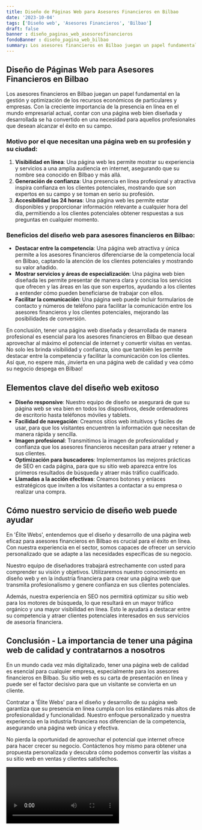 ```yaml
---
title: Diseño de Páginas Web para Asesores Financieros en Bilbao
date: '2023-10-04'
tags: ['Diseño web', 'Asesores Financieros', 'Bilbao']
draft: false
banner : diseño_paginas_web_asesoresfinancieros
fondoBanner : diseño_pagina_web_bilbao
summary: Los asesores financieros en Bilbao juegan un papel fundamental en la gestión y optimización de los recursos económicos de particulares y empresas. Con la creciente importancia de la presencia en línea en el mundo empresarial actual, contar con una página web bien diseñada y desarrollada se ha convertido en una necesidad para aquellos profesionales que desean alcanzar el éxito en su campo.
---
```


## Diseño de Páginas Web para Asesores Financieros en Bilbao

Los asesores financieros en Bilbao juegan un papel fundamental en la gestión y optimización de los recursos económicos de particulares y empresas. Con la creciente importancia de la presencia en línea en el mundo empresarial actual, contar con una página web bien diseñada y desarrollada se ha convertido en una necesidad para aquellos profesionales que desean alcanzar el éxito en su campo.

### Motivo por el que necesitan una página web en su profesión y su ciudad:

1. **Visibilidad en línea**: Una página web les permite mostrar su experiencia y servicios a una amplia audiencia en internet, asegurando que su nombre sea conocido en Bilbao y más allá.
2. **Generación de confianza**: Una presencia en línea profesional y atractiva inspira confianza en los clientes potenciales, mostrando que son expertos en su campo y se toman en serio su profesión.
3. **Accesibilidad las 24 horas**: Una página web les permite estar disponibles y proporcionar información relevante a cualquier hora del día, permitiendo a los clientes potenciales obtener respuestas a sus preguntas en cualquier momento.

### Beneficios del diseño web para asesores financieros en Bilbao:

- **Destacar entre la competencia**: Una página web atractiva y única permite a los asesores financieros diferenciarse de la competencia local en Bilbao, captando la atención de los clientes potenciales y mostrando su valor añadido.
- **Mostrar servicios y áreas de especialización**: Una página web bien diseñada les permite presentar de manera clara y concisa los servicios que ofrecen y las áreas en las que son expertos, ayudando a los clientes a entender cómo pueden beneficiarse de trabajar con ellos.
- **Facilitar la comunicación**: Una página web puede incluir formularios de contacto y números de teléfono para facilitar la comunicación entre los asesores financieros y los clientes potenciales, mejorando las posibilidades de conversión.

En conclusión, tener una página web diseñada y desarrollada de manera profesional es esencial para los asesores financieros en Bilbao que desean aprovechar al máximo el potencial de internet y convertir visitas en ventas. No solo les brinda visibilidad y confianza, sino que también les permite destacar entre la competencia y facilitar la comunicación con los clientes. Así que, no espere más, ¡invierta en una página web de calidad y vea cómo su negocio despega en Bilbao!

<GifSeo />

<Cta />

## Elementos clave del diseño web exitoso

- **Diseño responsive**: Nuestro equipo de diseño se asegurará de que su página web se vea bien en todos los dispositivos, desde ordenadores de escritorio hasta teléfonos móviles y tablets.
- **Facilidad de navegación**: Creamos sitios web intuitivos y fáciles de usar, para que los visitantes encuentren la información que necesitan de manera rápida y sencilla.
- **Imagen profesional**: Transmitimos la imagen de profesionalidad y confianza que los asesores financieros necesitan para atraer y retener a sus clientes.
- **Optimización para buscadores**: Implementamos las mejores prácticas de SEO en cada página, para que su sitio web aparezca entre los primeros resultados de búsqueda y atraer más tráfico cualificado.
- **Llamadas a la acción efectivas**: Creamos botones y enlaces estratégicos que inviten a los visitantes a contactar a su empresa o realizar una compra.

## Cómo nuestro servicio de diseño web puede ayudar

En 'Élite Webs', entendemos que el diseño y desarrollo de una página web eficaz para asesores financieros en Bilbao es crucial para el éxito en línea. Con nuestra experiencia en el sector, somos capaces de ofrecer un servicio personalizado que se adapte a las necesidades específicas de su negocio.

Nuestro equipo de diseñadores trabajará estrechamente con usted para comprender su visión y objetivos. Utilizaremos nuestro conocimiento en diseño web y en la industria financiera para crear una página web que transmita profesionalismo y genere confianza en sus clientes potenciales.

Además, nuestra experiencia en SEO nos permitirá optimizar su sitio web para los motores de búsqueda, lo que resultará en un mayor tráfico orgánico y una mayor visibilidad en línea. Esto le ayudará a destacar entre su competencia y atraer clientes potenciales interesados en sus servicios de asesoría financiera.

## Conclusión - La importancia de tener una página web de calidad y contratarnos a nosotros

En un mundo cada vez más digitalizado, tener una página web de calidad es esencial para cualquier empresa, especialmente para los asesores financieros en Bilbao. Su sitio web es su carta de presentación en línea y puede ser el factor decisivo para que un visitante se convierta en un cliente.

Contratar a 'Élite Webs' para el diseño y desarrollo de su página web garantiza que su presencia en línea cumpla con los estándares más altos de profesionalidad y funcionalidad. Nuestro enfoque personalizado y nuestra experiencia en la industria financiera nos diferencian de la competencia, asegurando una página web única y efectiva.

No pierda la oportunidad de aprovechar el potencial que internet ofrece para hacer crecer su negocio. Contáctenos hoy mismo para obtener una propuesta personalizada y descubra cómo podemos convertir las visitas a su sitio web en ventas y clientes satisfechos.

<Video />

<CtaBot job='Asesores Financieros' city='Bilbao'/>

<Gmaps query='Bilbao+españa+maps' />